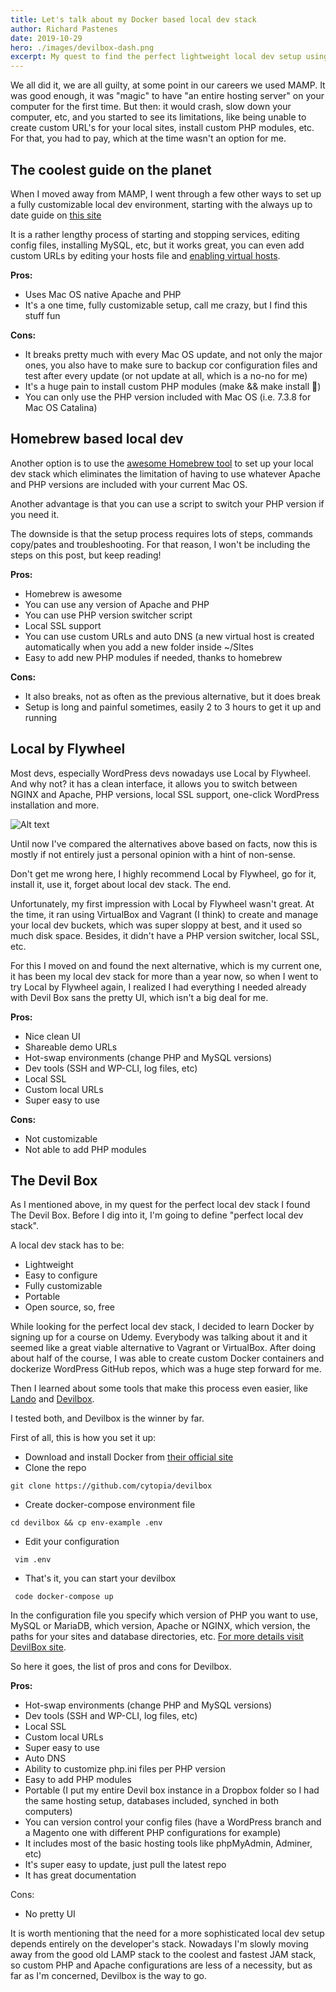 ```yaml
---
title: Let's talk about my Docker based local dev stack
author: Richard Pastenes
date: 2019-10-29
hero: ./images/devilbox-dash.png
excerpt: My quest to find the perfect lightweight local dev setup using Docker and Dropbox to synch it between two Mac computers.
---
```


We all did it, we are all guilty, at some point in our careers we used MAMP. It was good enough, it was "magic" to have "an entire hosting server" on your computer for the first time. But then: it would crash, slow down your computer, etc, and you started to see its limitations, like being unable to create custom URL's for your local sites, install custom PHP modules, etc. For that, you had to pay, which at the time wasn't an option for me.

## The coolest guide on the planet

When I moved away from MAMP, I went through a few other ways to set up a fully customizable local dev environment, starting with the always up to date guide on [this site](https://coolestguidesontheplanet.com/install-apache-mysql-php-on-macos-catalina-10-15/)

It is a rather lengthy process of starting and stopping services, editing config files, installing MySQL, etc, but it works great, you can even add custom URLs by editing your hosts file and [enabling virtual hosts](https://coolestguidesontheplanet.com/set-up-virtual-hosts-on-macos-catalina-10-15-in-apache/).

**Pros:**

-   Uses Mac OS native Apache and PHP
-   It's a one time, fully customizable setup, call me crazy, but I find this stuff fun

**Cons:**

-   It breaks pretty much with every Mac OS update, and not only the major ones, you also have to make sure to backup cor configuration files and test after every update (or not update at all, which is a no-no for me)
-   It's a huge pain to install custom PHP modules (make && make install 🤮)
-   You can only use the PHP version included with Mac OS (i.e. 7.3.8 for Mac OS Catalina)

## Homebrew based local dev

Another option is to use the [awesome Homebrew tool](https://brew.sh/) to set up your local dev stack which eliminates the limitation of having to use whatever Apache and PHP versions are included with your current Mac OS.

Another advantage is that you can use a script to switch your PHP version if you need it.

The downside is that the setup process requires lots of steps, commands copy/pates and troubleshooting. For that reason, I won't be including the steps on this post, but keep reading!

**Pros:**

-   Homebrew is awesome
-   You can use any version of Apache and PHP
-   You can use PHP version switcher script
-   Local SSL support
-   You can use custom URLs and auto DNS (a new virtual host is created automatically when you add a new folder inside ~/SItes
-   Easy to add new PHP modules if needed, thanks to homebrew

**Cons:**

-   It also breaks, not as often as the previous alternative, but it does break
-   Setup is long and painful sometimes, easily 2 to 3 hours to get it up and running

## Local by Flywheel

Most devs, especially WordPress devs nowadays use Local by Flywheel. And why not? it has a clean interface, it allows you to switch between NGINX and Apache, PHP versions, local SSL support, one-click WordPress installation and more.

<div className="Image__Small">
    <img
        src="./images/local-by-flywheel.png"
        title="Logo Title Text 1"
        alt="Alt text"
    />
</div>

Until now I've compared the alternatives above based on facts, now this is mostly if not entirely just a personal opinion with a hint of non-sense.

Don't get me wrong here, I highly recommend Local by Flywheel, go for it, install it, use it, forget about local dev stack. The end.

Unfortunately, my first impression with Local by Flywheel wasn't great. At the time, it ran using VirtualBox and Vagrant (I think) to create and manage your local dev buckets, which was super sloppy at best, and it used so much disk space. Besides, it didn't have a PHP version switcher, local SSL, etc.

For this I moved on and found the next alternative, which is my current one, it has been my local dev stack for more than a year now, so when I went to try Local by Flywheel again, I realized I had everything I needed already with Devil Box sans the pretty UI, which isn't a big deal for me.

**Pros:**

-   Nice clean UI
-   Shareable demo URLs
-   Hot-swap environments (change PHP and MySQL versions)
-   Dev tools (SSH and WP-CLI, log files, etc)
-   Local SSL
-   Custom local URLs
-   Super easy to use

**Cons:**

-   Not customizable
-   Not able to add PHP modules

## The Devil Box

As I mentioned above, in my quest for the perfect local dev stack I found The Devil Box. Before I dig into it, I'm going to define "perfect local dev stack".

A local dev stack has to be:

-   Lightweight
-   Easy to configure
-   Fully customizable
-   Portable
-   Open source, so, free

While looking for the perfect local dev stack, I decided to learn Docker by signing up for a course on Udemy. Everybody was talking about it and it seemed like a great viable alternative to Vagrant or VirtualBox. After doing about half of the course, I was able to create custom Docker containers and dockerize WordPress GitHub repos, which was a huge step forward for me.

Then I learned about some tools that make this process even easier, like [Lando](https://github.com/lando/lando) and [Devilbox](http://devilbox.org/).

I tested both, and Devilbox is the winner by far.

First of all, this is how you set it up:

-   Download and install Docker from [their official site](https://www.docker.com/products/docker-desktop)
-   Clone the repo

```shell
git clone https://github.com/cytopia/devilbox
```

-   Create docker-compose environment file

```shell
cd devilbox && cp env-example .env
```

-   Edit your configuration

```shell
 vim .env
```

-   That's it, you can start your devilbox

```shell
 code docker-compose up
```

In the configuration file you specify which version of PHP you want to use, MySQL or MariaDB, which version, Apache or NGINX, which version, the paths for your sites and database directories, etc. [For more details visit DevilBox site](http://devilbox.org/).

So here it goes, the list of pros and cons for Devilbox.

**Pros:**

-   Hot-swap environments (change PHP and MySQL versions)
-   Dev tools (SSH and WP-CLI, log files, etc)
-   Local SSL
-   Custom local URLs
-   Super easy to use
-   Auto DNS
-   Ability to customize php.ini files per PHP version
-   Easy to add PHP modules
-   Portable (I put my entire Devil box instance in a Dropbox folder so I had the same hosting setup, databases included, synched in both computers)
-   You can version control your config files (have a WordPress branch and a Magento one with different PHP configurations for example)
-   It includes most of the basic hosting tools like phpMyAdmin, Adminer, etc)
-   It's super easy to update, just pull the latest repo
-   It has great documentation

Cons:

-   No pretty UI

It is worth mentioning that the need for a more sophisticated local dev setup depends entirely on the developer's stack. Nowadays I'm slowly moving away from the good old LAMP stack to the coolest and fastest JAM stack, so custom PHP and Apache configurations are less of a necessity, but as far as I'm concerned, Devilbox is the way to go.
